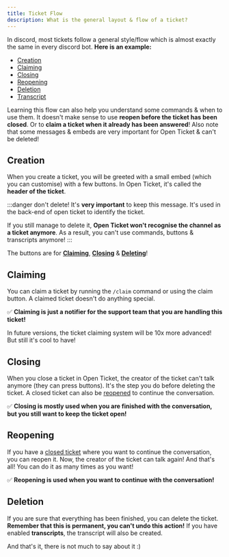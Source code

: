 ```yaml
---
title: Ticket Flow
description: What is the general layout & flow of a ticket?
---
```


In discord, most tickets follow a general style/flow which is almost exactly the same in every discord bot.
**Here is an example:**
- [Creation](#creation)
- [Claiming](#claiming)
- [Closing](#closing)
- [Reopening](#reopening)
- [Deletion](#deletion)
- [Transcript](#transcript)

Learning this flow can also help you understand some commands & when to use them.
It doesn't make sense to use **reopen before the ticket has been closed**.
Or to **claim a ticket when it already has been answered**!
Also note that some messages & embeds are very important for Open Ticket & can't be deleted!

## Creation
When you create a ticket, you will be greeted with a small embed (which you can customise) with a few buttons. In Open Ticket, it's called the **header of the ticket**.
<GoodImage src="/img/docs/core/firstmsg.png" size="60%"></GoodImage>

:::danger don't delete!
It's <ColorText color="red">**very important**</ColorText> to keep this message. It's used in the back-end of open ticket to identify the ticket.

If you still manage to delete it, <ColorText color="red">**Open Ticket won't recognise the channel as a ticket anymore**</ColorText>. As a result, you can't use commands, buttons & transcripts anymore!
:::

The buttons are for **[Claiming](#claiming)**, **[Closing](#closing)** & **[Deleting](#deletion)**!

## Claiming
You can claim a ticket by running the `/claim` command or using the claim button.
A claimed ticket doesn't do anything special.

✅ **Claiming is just a notifier for the support team that you are handling this ticket!**

<GoodImage src="/img/docs/core/firstmsg_claimed.png" size="60%"></GoodImage>

In future versions, the ticket claiming system will be 10x more advanced! But still it's cool to have!

## Closing
When you close a ticket in Open Ticket, the creator of the ticket can't talk anymore (they can press buttons).
It's the step you do before deleting the ticket. A closed ticket can also be [reopened](#reopening) to continue the conversation.

✅ **Closing is mostly used when you are finished with the conversation, but you still want to keep the ticket open!**

<GoodImage src="/img/docs/commands/close.png" size="50%"></GoodImage>

## Reopening
If you have a [closed ticket](#closing) where you want to continue the conversation, you can reopen it.
Now, the creator of the ticket can talk again! And that's all! You can do it as many times as you want!

✅ **Reopening is used when you want to continue with the conversation!**

<GoodImage src="/img/docs/commands/reopen.png" size="50%"></GoodImage>

## Deletion
If you are sure that everything has been finished, you can delete the ticket. <ColorText color="red">**Remember that this is permanent, you can't undo this action!**</ColorText>
If you have enabled <InlineLink isdoc="true" url="docs/system/transcripts">**transcripts**</InlineLink>, the transcript will also be created.

And that's it, there is not much to say about it :)
<GoodImage src="/img/docs/commands/delete.png" size="50%"></GoodImage>